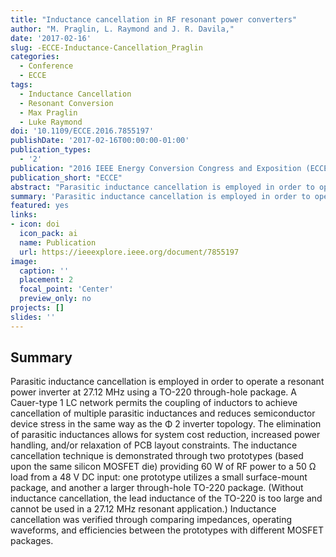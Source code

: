 ```yaml
---
title: "Inductance cancellation in RF resonant power converters"
author: "M. Praglin, L. Raymond and J. R. Davila,"
date: '2017-02-16'
slug: -ECCE-Inductance-Cancellation_Praglin
categories:
  - Conference
  - ECCE
tags: 
  - Inductance Cancellation
  - Resonant Conversion
  - Max Praglin
  - Luke Raymond
doi: '10.1109/ECCE.2016.7855197'
publishDate: '2017-02-16T00:00:00-01:00'
publication_types:
  - '2'
publication: "2016 IEEE Energy Conversion Congress and Exposition (ECCE)"
publication_short: "ECCE"
abstract: "Parasitic inductance cancellation is employed in order to operate a resonant power inverter at 27.12 MHz using a TO-220 through-hole package. A Cauer-type 1 LC network permits the coupling of inductors to achieve cancellation of multiple parasitic inductances and reduces semiconductor device stress in the same way as the Φ 2 inverter topology. The elimination of parasitic inductances allows for system cost reduction, increased power handling, and/or relaxation of PCB layout constraints. The inductance cancellation technique is demonstrated through two prototypes (based upon the same silicon MOSFET die) providing 60 W of RF power to a 50 Ω load from a 48 V DC input: one prototype utilizes a small surface-mount package, and another a larger through-hole TO-220 package. (Without inductance cancellation, the lead inductance of the TO-220 is too large and cannot be used in a 27.12 MHz resonant application.) Inductance cancellation was verified through comparing impedances, operating waveforms, and efficiencies between the prototypes with different MOSFET packages."
summary: 'Parasitic inductance cancellation is employed in order to operate a resonant power inverter at 27.12 MHz using a TO-220 through-hole package.The elimination of parasitic inductances allows for system cost reduction, increased power handling, and/or relaxation of PCB layout constraints. The inductance cancellation technique is demonstrated through two prototypes (based upon the same silicon MOSFET die) providing 60 W of RF power to a 50 Ω load from a 48 V DC input.'
featured: yes
links:
- icon: doi
  icon_pack: ai
  name: Publication
  url: https://ieeexplore.ieee.org/document/7855197
image:
  caption: ''
  placement: 2
  focal_point: 'Center'
  preview_only: no
projects: []
slides: ''
---
```


## Summary

Parasitic inductance cancellation is employed in order to operate a resonant power inverter at 27.12 MHz using a TO-220 through-hole package. A Cauer-type 1 LC network permits the coupling of inductors to achieve cancellation of multiple parasitic inductances and reduces semiconductor device stress in the same way as the Φ 2 inverter topology. The elimination of parasitic inductances allows for system cost reduction, increased power handling, and/or relaxation of PCB layout constraints. The inductance cancellation technique is demonstrated through two prototypes (based upon the same silicon MOSFET die) providing 60 W of RF power to a 50 Ω load from a 48 V DC input: one prototype utilizes a small surface-mount package, and another a larger through-hole TO-220 package. (Without inductance cancellation, the lead inductance of the TO-220 is too large and cannot be used in a 27.12 MHz resonant application.) Inductance cancellation was verified through comparing impedances, operating waveforms, and efficiencies between the prototypes with different MOSFET packages.